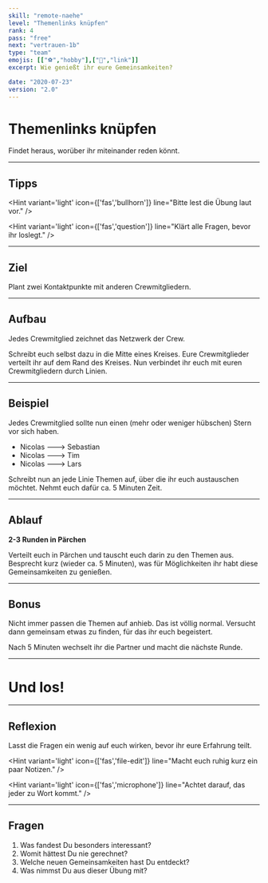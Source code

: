 ```yaml
---
skill: "remote-naehe"
level: "Themenlinks knüpfen"
rank: 4
pass: "free"
next: "vertrauen-1b"
type: "team"
emojis: [["⚽","hobby"],["🔗","link"]]
excerpt: Wie genießt ihr eure Gemeinsamkeiten?

date: "2020-07-23"
version: "2.0"
---
```


# <Emoji symbol="⚽" label="hobby"/><Emoji symbol="🔗" label="link"/>
# Themenlinks knüpfen

Findet heraus, worüber ihr miteinander reden könnt.

---

## Tipps

<Hint variant='light' icon={['fas','bullhorn']}
line="Bitte lest die Übung laut vor."
/>

<Hint variant='light' icon={['fas','question']}
line="Klärt alle Fragen, bevor ihr loslegt."
/>

---

## Ziel

Plant zwei Kontaktpunkte mit anderen Crewmitgliedern.

---

## Aufbau

Jedes Crewmitglied zeichnet das Netzwerk der Crew.

Schreibt euch selbst dazu in die Mitte eines Kreises.
Eure Crewmitglieder verteilt ihr auf dem Rand des Kreises.
Nun verbindet ihr euch mit euren Crewmitgliedern durch Linien.

---

## Beispiel

Jedes Crewmitglied sollte nun einen (mehr oder weniger hübschen) Stern vor sich haben.

* Nicolas ---> Sebastian
* Nicolas ---> Tim
* Nicolas ---> Lars

Schreibt nun an jede Linie Themen auf, über die ihr euch austauschen möchtet.
Nehmt euch dafür ca. 5 Minuten Zeit.

---

## Ablauf

**2-3 Runden in Pärchen**

Verteilt euch in Pärchen und tauscht euch darin zu den Themen aus.
Besprecht kurz (wieder ca. 5 Minuten), was für Möglichkeiten ihr habt diese Gemeinsamkeiten zu genießen.

---

## Bonus

Nicht immer passen die Themen auf anhieb.
Das ist völlig normal. 
Versucht dann gemeinsam etwas zu finden, für das ihr euch begeistert.

Nach 5 Minuten wechselt ihr die Partner und macht die nächste Runde.

---

# <Emoji symbol="👉" label="GoGoGo"/>
# Und los!

---

## Reflexion

Lasst die Fragen ein wenig auf euch wirken, bevor ihr eure Erfahrung teilt.

<Hint variant='light' icon={['fas','file-edit']}
line="Macht euch ruhig kurz ein paar Notizen."
/>

<Hint variant='light' icon={['fas','microphone']}
line="Achtet darauf, das jeder zu Wort kommt."
/>

---

## Fragen

1. Was fandest Du besonders interessant?
2. Womit hättest Du nie gerechnet?
3. Welche neuen Gemeinsamkeiten hast Du entdeckt?
4. Was nimmst Du aus dieser Übung mit?


